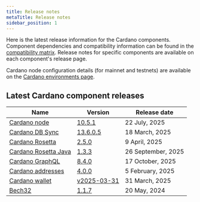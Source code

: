 ```yaml
---
title: Release notes
metaTitle: Release notes
sidebar_position: 1
---
```


Here is the latest release information for the Cardano components. Component
dependencies and compatibility information can be found in the
[compatibility matrix](/developer-resources/release-notes/comp-matrix). Release
notes for specific components are available on each component's release page.

Cardano node configuration details (for mainnet and testnets) are available on
the
[Cardano environments page](https://book.world.dev.cardano.org/environments.html).

## Latest Cardano component releases

| Name                                                                               | Version                                                                                      | Release date      |
|------------------------------------------------------------------------------------|----------------------------------------------------------------------------------------------|-------------------|
| [Cardano node](https://github.com/IntersectMBO/cardano-node)                       | [10.5.1](https://github.com/IntersectMBO/cardano-node/releases/tag/10.5.1)                   | 22 July, 2025   |
| [Cardano DB Sync](https://github.com/IntersectMBO/cardano-db-sync)                 | [13.6.0.5](https://github.com/IntersectMBO/cardano-db-sync/releases/tag/13.6.0.5)            | 18 March, 2025  |
| [Cardano Rosetta](https://github.com/cardano-foundation/cardano-rosetta)           | [2.5.0](https://github.com/cardano-foundation/cardano-rosetta/releases/tag/2.5.0)            | 9 April, 2025  |
| [Cardano Rosetta Java](https://github.com/cardano-foundation/cardano-rosetta-java) | [1.3.3](https://github.com/cardano-foundation/cardano-rosetta-java/releases/tag/1.3.3)       | 26 September, 2025  |
| [Cardano GraphQL](https://github.com/cardano-foundation/cardano-graphql)           | [8.4.0](https://github.com/cardano-foundation/cardano-graphql/releases/tag/8.4.0)            | 17 October, 2025  |
| [Cardano addresses](https://github.com/IntersectMBO/cardano-addresses)             | [4.0.0](https://github.com/IntersectMBO/cardano-addresses/releases/tag/4.0.0)                | 5 February, 2025   |
| [Cardano wallet](https://github.com/cardano-foundation/cardano-wallet)             | [v2025-03-31](https://github.com/cardano-foundation/cardano-wallet/releases/tag/v2025-03-31) | 31 March, 2025 |
| [Bech32](https://github.com/IntersectMBO/bech32)                                   | [1.1.7](https://github.com/IntersectMBO/bech32/releases/tag/v1.1.7)                          | 20 May, 2024      |
